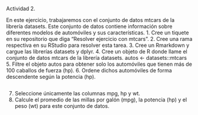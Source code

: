 Actividad 2.

En este ejercicio, trabajaremos con el conjunto de datos mtcars de la librería datasets. Este conjunto de
datos contiene información sobre diferentes modelos de automóviles y sus características.
1. Cree un tiquete en su repositorio que diga “Resolver ejercicio con mtcars”.
2. Cree una rama respectiva en su RStudio para resolver esta tarea.
3. Cree un Rmarkdown y cargue las librerías datasets y dplyr.
4. Cree un objeto de R donde llame el conjunto de datos mtcars de la librería datasets.
autos <- datasets::mtcars
5. Filtre el objeto autos para obtener solo los automóviles que tienen más de 100 caballos de fuerza (hp).
6. Ordene dichos automóviles de forma descendente según la potencia (hp).

```r

```

7. Seleccione únicamente las columnas mpg, hp y wt.
8. Calcule el promedio de las millas por galón (mpg), la potencia (hp) y el peso (wt) para este conjunto
de datos.